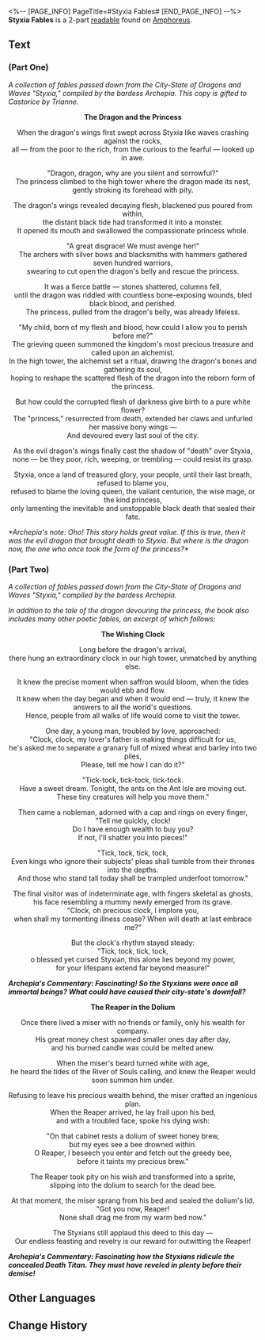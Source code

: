 <%-- [PAGE_INFO]
PageTitle=#Styxia Fables#
[END_PAGE_INFO] --%>
{{Readable Infobox
|id           = 527
|partIds      = 190854;190855
|title        = 
|image        = Item Styxia Fables (I).png
|world        = Amphoreus
|parts        = 2
|author       = <!--to be added-->
|description  = A collection of fables passed down from the City-State of Dragons and Waves "Styxia", compiled by the bardess Archepia.
|part1        = (Part One)
|source1      = {{cx|Source missing}}
|part2        = (Part Two)
|source2      = {{cx|Source missing}}
|characters   = Thanatos
|factions     = 
}}
'''Styxia Fables''' is a 2-part [[readable]] found on [[Amphoreus]].
<!--
==Location==
{{Map Embed|<map name>|<marker id>}}
-->
==Text==
===(Part One)===
''A collection of fables passed down from the City-State of Dragons and Waves "Styxia," compiled by the bardess Archepia. This copy is gifted to Castorice by Trianne.''


<div align="center">'''The Dragon and the Princess'''


When the dragon's wings first swept across Styxia like waves crashing against the rocks, <br />all &mdash; from the poor to the rich, from the curious to the fearful &mdash; looked up in awe.


"Dragon, dragon, why are you silent and sorrowful?"<br />
The princess climbed to the high tower where the dragon made its nest,<br />
gently stroking its forehead with pity.


The dragon's wings revealed decaying flesh, blackened pus poured from within,<br />
the distant black tide had transformed it into a monster.<br />
It opened its mouth and swallowed the compassionate princess whole.


"A great disgrace! We must avenge her!"<br />
The archers with silver bows and blacksmiths with hammers gathered seven hundred warriors,<br />
swearing to cut open the dragon's belly and rescue the princess.


It was a fierce battle &mdash; stones shattered, columns fell,<br />
until the dragon was riddled with countless bone-exposing wounds, bled black blood, and perished.<br />
The princess, pulled from the dragon's belly, was already lifeless.


"My child, born of my flesh and blood, how could I allow you to perish before me?"<br />
The grieving queen summoned the kingdom's most precious treasure and called upon an alchemist.<br />
In the high tower, the alchemist set a ritual, drawing the dragon's bones and gathering its soul,<br />
hoping to reshape the scattered flesh of the dragon into the reborn form of the princess.


But how could the corrupted flesh of darkness give birth to a pure white flower?<br />
The "princess," resurrected from death, extended her claws and unfurled her massive bony wings &mdash;<br />
And devoured every last soul of the city.


As the evil dragon's wings finally cast the shadow of "death" over Styxia,<br />
none &mdash; be they poor, rich, weeping, or trembling &mdash; could resist its grasp.


Styxia, once a land of treasured glory, your people, until their last breath, refused to blame you,<br />
refused to blame the loving queen, the valiant centurion, the wise mage, or the kind princess,<br />
only lamenting the inevitable and unstoppable black death that sealed their fate.</div>


''*Archepia's note: Oho! This story holds great value. If this is true, then it was the evil dragon that brought death to Styxia. But where is the dragon now, the one who once took the form of the princess?*''

===(Part Two)===
''A collection of fables passed down from the City-State of Dragons and Waves "Styxia," compiled by the bardess Archepia.''

''In addition to the tale of the dragon devouring the princess, the book also includes many other poetic fables, an excerpt of which follows:''


<div align="center">'''The Wishing Clock'''


Long before the dragon's arrival,<br />
there hung an extraordinary clock in our high tower, unmatched by anything else.


It knew the precise moment when saffron would bloom, when the tides would ebb and flow.<br />
It knew when the day began and when it would end &mdash; truly, it knew the answers to all the world's questions.<br />
Hence, people from all walks of life would come to visit the tower.


One day, a young man, troubled by love, approached:<br />
"Clock, clock, my lover's father is making things difficult for us,<br />
he's asked me to separate a granary full of mixed wheat and barley into two piles,<br />
Please, tell me how I can do it?"


"Tick-tock, tick-tock, tick-tock.<br />
Have a sweet dream. Tonight, the ants on the Ant Isle are moving out.<br />
These tiny creatures will help you move them."


Then came a nobleman, adorned with a cap and rings on every finger,<br />
"Tell me quickly, clock!<br />
Do I have enough wealth to buy you?<br />
If not, I'll shatter you into pieces!"


"Tick, tock, tick, tock,<br />
Even kings who ignore their subjects' pleas shall tumble from their thrones into the depths.<br />
And those who stand tall today shall be trampled underfoot tomorrow."


The final visitor was of indeterminate age, with fingers skeletal as ghosts,<br />
his face resembling a mummy newly emerged from its grave.<br />
"Clock, oh precious clock, I implore you,<br />
when shall my tormenting illness cease? When will death at last embrace me?"


But the clock's rhythm stayed steady:<br />
"Tick, tock, tick, tock,<br />
o blessed yet cursed Styxian, this alone lies beyond my power,<br />
for your lifespans extend far beyond measure!"</div>


'''''Archepia's Commentary: Fascinating! So the Styxians were once all immortal beings? What could have caused their city-state's downfall?'''''


<div align="center">'''The Reaper in the Dolium'''


Once there lived a miser with no friends or family, only his wealth for company.<br />
His great money chest spawned smaller ones day after day,<br />
and his burned candle wax could be melted anew.


When the miser's beard turned white with age,<br />
he heard the tides of the River of Souls calling, and knew the Reaper would soon summon him under.


Refusing to leave his precious wealth behind, the miser crafted an ingenious plan.<br />
When the Reaper arrived, he lay frail upon his bed,<br />
and with a troubled face, spoke his dying wish:


"On that cabinet rests a dolium of sweet honey brew,<br />
but my eyes see a bee drowned within.<br />
O Reaper, I beseech you enter and fetch out the greedy bee,<br />
before it taints my precious brew."


The Reaper took pity on his wish and transformed into a sprite,<br />
slipping into the dolium to search for the dead bee.


At that moment, the miser sprang from his bed and sealed the dolium's lid.<br />
"Got you now, Reaper!<br />
None shall drag me from my warm bed now."


The Styxians still applaud this deed to this day &mdash;<br />
Our endless feasting and revelry is our reward for outwitting the Reaper!</div>


'''''Archepia's Commentary: Fascinating how the Styxians ridicule the concealed Death Titan. They must have reveled in plenty before their demise!'''''

<!--
==Trivia==
* 
-->
==Other Languages==
{{Other Languages
|en   = Styxia Fables
|zhs  = 斯缇科西亚寓言集
|zht  = 斯緹科西亞寓言集
|ja   = スティコシア寓話集
|ko   = 스틱시아 우화집
|es   = Fábulas de Estisia
|fr   = Fables de Styxie
|ru   = Притчи Стиксии
|th   = ชุดนิทาน Styxia
|vi   = Tập Ngụ Ngôn Styxia
|de   = Fabeln aus Styxia
|id   = Kumpulan Fabel Styxia
|pt   = Fábulas de Styxia
}}

==Change History==
{{Change History|3.2}}
